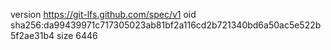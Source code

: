 version https://git-lfs.github.com/spec/v1
oid sha256:da99439971c717305023ab81bf2a116cd2b721340bd6a50ac5e522b5f2ae31b4
size 6446
